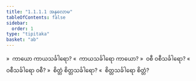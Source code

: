 ```yaml
---
title: "1.1.1.1 အနုလောမ"
tableOfContents: false
sidebar:
  order: 1
type: "tipitaka"
basket: "ab"
---
```



<DynamicBreadcrumb />

<Division number="2">

<Paragraph number="3">
»  ကာယော ကာယသင်္ခါရော?
</Paragraph>

<Paragraph number="4">
«  ကာယသင်္ခါရော ကာယော?
</Paragraph>

<Paragraph number="5">
»  ဝစီ ဝစီသင်္ခါရော?
</Paragraph>

<Paragraph number="6">
«  ဝစီသင်္ခါရော ဝစီ?
</Paragraph>

<Paragraph number="7">
»  စိတ္တံ စိတ္တသင်္ခါရော?
</Paragraph>

<Paragraph number="8">
«  စိတ္တသင်္ခါရော စိတ္တံ?
</Paragraph>
</Division>
